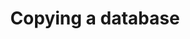 ---
title: "Copying a database"
navTitle: "EDB clone schema"
description: "How to use the EDB Clone Schema module to copy a schema and its database objects from a source database to a target database"
---